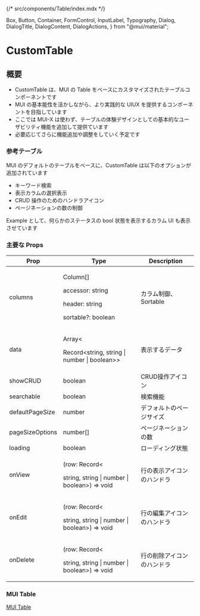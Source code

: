 {/* src/components/Table/index.mdx */}


  Box,
  Button,
  Container,
  FormControl,
  InputLabel,
  Typography,
  Dialog,
  DialogTitle,
  DialogContent,
  DialogActions,
} from "@mui/material";


<Meta title="Components/Table/CustomTable/Info" />

<ThemeProvider theme={theme}>

<Container>

# CustomTable

## 概要

- CustomTable は、MUI の Table をベースにカスタマイズされたテーブルコンポーネントです
- MUI の基本能性を活かしながら、より実践的な UIUX を提供するコンポーネントを目指しています
- ここでは MUI-X は使わず、テーブルの体験デザインとしての基本的なユーザビリティ機能を追加して提供ています
- 必要応じてさらに機能追加や調整をしていく予定です

### 参考テーブル

MUI のデフォルトのテーブルをベースに、CustomTable は以下のオプションが追加されています

- キーワード検索
- 表示カラムの選択表示
- CRUD 操作のためのハンドラアイコン
- ページネーションの数の制御

Example として、何らかのステータスの bool 状態を表示するカラム UI も表示させています

<CustomTableExample defaultPageSize="5" />

### 主要な Props

<table>
  <thead>
    <tr>
      <th>Prop</th>
      <th>Type</th>
      <th>Description</th>
    </tr>
  </thead>
  <tbody>
    <tr>
      <td>columns</td>
      <td>
        <p>Column[]</p>
        <p>accessor: string</p>
        <p>header: string</p>
        <p>sortable?: boolean</p>
      </td>
      <td>カラム制御、Sortable</td>
    </tr>
    <tr>
      <td>data</td>
      <td>
        <p>Array&lt;</p>
        <p>Record&lt;string, string | number | boolean&gt;&gt;</p>
      </td>
      <td>表示するデータ</td>
    </tr>
    <tr>
      <td>showCRUD</td>
      <td>boolean</td>
      <td>CRUD操作アイコン</td>
    </tr>
    <tr>
      <td>searchable</td>
      <td>boolean</td>
      <td>検索機能</td>
    </tr>
    <tr>
      <td>defaultPageSize</td>
      <td>number</td>
      <td>デフォルトのページサイズ</td>
    </tr>
    <tr>
      <td>pageSizeOptions</td>
      <td>number[]</td>
      <td>ページネーションの数</td>
    </tr>
    <tr>
      <td>loading</td>
      <td>boolean</td>
      <td>ローディング状態</td>
    </tr>
    <tr>
      <td>onView</td>
      <td>
        <p>(row: Record&lt;</p>
        <p>string, string | number | boolean&gt;) => void</p>
      </td>
      <td>行の表示アイコンのハンドラ</td>
    </tr>
    <tr>
      <td>onEdit</td>
      <td>
        <p>(row: Record&lt;</p>
        <p>string, string | number | boolean&gt;) => void</p>
      </td>
      <td>行の編集アイコンのハンドラ</td>
    </tr>
    <tr>
      <td>onDelete</td>
      <td>
        <p>(row: Record&lt;</p>
        <p>string, string | number | boolean&gt;) => void</p>
      </td>
      <td>行の削除アイコンのハンドラ</td>
    </tr>

  </tbody>
</table>

### MUI Table

[MUI Table](https://mui.com/components/tables/)

</Container>

</ThemeProvider>
